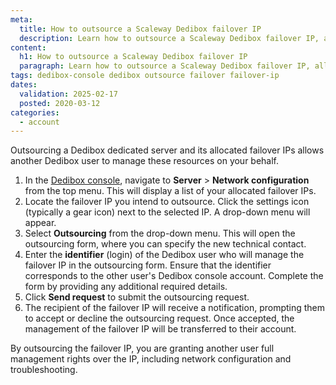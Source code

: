```yaml
---
meta:
  title: How to outsource a Scaleway Dedibox failover IP
  description: Learn how to outsource a Scaleway Dedibox failover IP, allowing another user to manage it on your behalf.
content:
  h1: How to outsource a Scaleway Dedibox failover IP
  paragraph: Learn how to outsource a Scaleway Dedibox failover IP, allowing another user to manage it on your behalf.
tags: dedibox-console dedibox outsource failover failover-ip
dates:
  validation: 2025-02-17
  posted: 2020-03-12
categories:
  - account
---
```


Outsourcing a Dedibox dedicated server and its allocated failover IPs allows another Dedibox user to manage these resources on your behalf.

1. In the [Dedibox console](https://console.online.net/), navigate to **Server** > **Network configuration** from the top menu. This will display a list of your allocated failover IPs.
2. Locate the failover IP you intend to outsource. Click the settings icon (typically a gear icon) next to the selected IP. A drop-down menu will appear.
3. Select **Outsourcing** from the drop-down menu. This will open the outsourcing form, where you can specify the new technical contact.
4. Enter the **identifier** (login) of the Dedibox user who will manage the failover IP in the outsourcing form. Ensure that the identifier corresponds to the other user's Dedibox console account. Complete the form by providing any additional required details.
5. Click **Send request** to submit the outsourcing request.
6. The recipient of the failover IP will receive a notification, prompting them to accept or decline the outsourcing request. Once accepted, the management of the failover IP will be transferred to their account.

<Message type="important">
  By outsourcing the failover IP, you are granting another user full management rights over the IP, including network configuration and troubleshooting.
</Message>